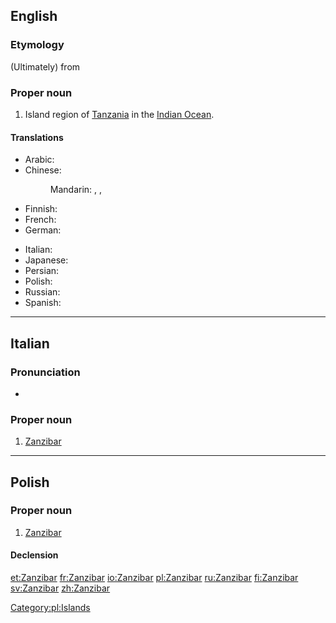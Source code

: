 {{also|zanzibar}}
==English==
{{wikipedia}}

===Etymology===
(Ultimately) from {{etyl|fa}} {{term|زنگبار|tr=zangibâr||coast of Blacks|lang=fa}}

===Proper noun===
{{en-proper noun}}

# Island region of [[Tanzania]] in the [[Indian Ocean]].

====Translations====
{{trans-top|island region}}
* Arabic: {{t-|ar|زنجبار‎|m|tr=zanjibār|sc=Arab}}
* Chinese:
*: Mandarin: {{t|cmn|桑給巴爾|sc=Hani}}, {{t|cmn|桑给巴尔|tr=Sāngjǐbā'ěr|sc=Hani}}, {{t|cmn|佔吉巴|tr=Zhànjíbā|sc=Hani}}
* Finnish: {{t-|fi|Sansibar}}
* French: {{t+|fr|Zanzibar|m}}
* German: {{t-|de|Sansibar|n}}
{{trans-mid}}
* Italian: {{t-|it|Zanzibar}}
* Japanese: {{t-|ja|ザンジバル|tr=Zanjibaru|sc=Jpan}}
* Persian: {{t+|fa|زنگبار|tr=Zangebâr}}
* Polish: {{t+|pl|Zanzibar|m}}
* Russian: {{t-|ru|Занзибар|m|tr=Zanzibár}}
* Spanish: {{t-|es|Zanzibar|m}}
{{trans-bottom}}

----

==Italian==

===Pronunciation===
* {{IPA|/dzandzibar/|lang=it}}

===Proper noun===
{{it-proper noun|g=f}}

# [[#English|Zanzibar]]

----

==Polish==
{{wikipedia|lang=pl}}

===Proper noun===
{{head|pl|proper noun|g=m}}

# [[#English|Zanzibar]]

====Declension====
{{pl-decl-noun-sing|Zanzibar|Zanzibaru|Zanzibarowi|Zanzibar|Zanzibarem|Zanzibarze|Zanzibarze}}

[[Category:pl:Islands]]

[[et:Zanzibar]]
[[fr:Zanzibar]]
[[io:Zanzibar]]
[[pl:Zanzibar]]
[[ru:Zanzibar]]
[[fi:Zanzibar]]
[[sv:Zanzibar]]
[[zh:Zanzibar]]